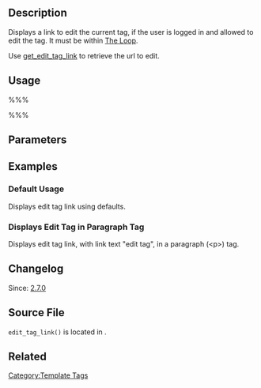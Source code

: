 {{Languages|
{{en|Template Tags/edit_tag_link}}
{{ja|テンプレートタグ/edit_tag_link}}
}}

== Description ==

Displays a link to edit the current tag, if the user is logged in and allowed to edit the tag. It must be within [[The Loop]].

Use [[Template Tags/get_edit_tag_link|get_edit_tag_link]] to retrieve the url to edit.

== Usage ==

%%% <?php edit_tag_link( $link, $before, $after, $tag ); ?> %%%

== Parameters ==

{{Parameter|$link|string|The link text.|optional|<code>[[Function Reference/_2|__]]('Edit This')</code>}}
{{Parameter|$before|string|Text to put before the link text.|optional}}
{{Parameter|$after|string|Text to put after the link text.|optional}}
{{Parameter|$tag|integer/object|Tag object or ID.|optional|Current tag ID.|optional}}

== Examples ==

=== Default Usage ===

Displays edit tag link using defaults.
 
 <?php edit_tag_link(); ?>

=== Displays Edit Tag in Paragraph Tag ===

Displays edit tag link, with link text "edit tag", in a paragraph (&lt;p&gt;) tag.

 <?php edit_tag_link('edit tag', '&lt;p&gt;', '&lt;/p&gt;'); ?>

== Changelog ==

Since: [[Version 2.7|2.7.0]]

== Source File ==

<tt>edit_tag_link()</tt> is located in {{Trac|wp-includes/link-template.php}}.

== Related ==

{{Edit Link Tags}}

{{Tag Footer}}

[[Category:Template Tags]]